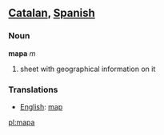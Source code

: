 ==[[Catalan]], [[Spanish]]==
===Noun===
'''mapa''' ''m''

#sheet with geographical information on it

===Translations===
*[[English]]: [[map]]

[[pl:mapa]]